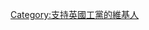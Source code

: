 {{Userbox
  |border-c = #FF0000
  |border-s = 1
  |id-c     = #FF0000
  |id-fc    = #FFFFFF
  |id-s     = 10
  |info-c   = pink
  |info-s   = 10
  |info-fc  = #FF0000
  |id       = {{lang|en|Labour}}
  |info     = 這個用戶支持英國[[工黨 (英國)|<span style="color: #FF0000">'''工黨'''</span>]]
}}
[[Category:支持英國工黨的維基人]]